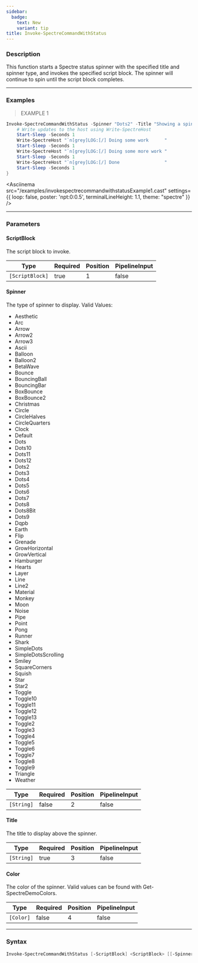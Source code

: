 ```yaml
---
sidebar:
  badge:
    text: New
    variant: tip
title: Invoke-SpectreCommandWithStatus
---
```





### Description

This function starts a Spectre status spinner with the specified title and spinner type, and invokes the specified script block. The spinner will continue to spin until the script block completes.

---

### Examples
> EXAMPLE 1

```powershell
Invoke-SpectreCommandWithStatus -Spinner "Dots2" -Title "Showing a spinner..." -ScriptBlock {
    # Write updates to the host using Write-SpectreHost
    Start-Sleep -Seconds 1
    Write-SpectreHost "`n[grey]LOG:[/] Doing some work      "
    Start-Sleep -Seconds 1
    Write-SpectreHost "`n[grey]LOG:[/] Doing some more work "
    Start-Sleep -Seconds 1
    Write-SpectreHost "`n[grey]LOG:[/] Done                 "
    Start-Sleep -Seconds 1
}
```
<Asciinema
    src="/examples/invokespectrecommandwithstatusExample1.cast"
    settings={{
        loop: false,
        poster: 'npt:0:0.5',
        terminalLineHeight: 1.1,
        theme: "spectre"
    }}
/>

---

### Parameters
#### **ScriptBlock**
The script block to invoke.

|Type           |Required|Position|PipelineInput|
|---------------|--------|--------|-------------|
|`[ScriptBlock]`|true    |1       |false        |

#### **Spinner**
The type of spinner to display.
Valid Values:

* Aesthetic
* Arc
* Arrow
* Arrow2
* Arrow3
* Ascii
* Balloon
* Balloon2
* BetaWave
* Bounce
* BouncingBall
* BouncingBar
* BoxBounce
* BoxBounce2
* Christmas
* Circle
* CircleHalves
* CircleQuarters
* Clock
* Default
* Dots
* Dots10
* Dots11
* Dots12
* Dots2
* Dots3
* Dots4
* Dots5
* Dots6
* Dots7
* Dots8
* Dots8Bit
* Dots9
* Dqpb
* Earth
* Flip
* Grenade
* GrowHorizontal
* GrowVertical
* Hamburger
* Hearts
* Layer
* Line
* Line2
* Material
* Monkey
* Moon
* Noise
* Pipe
* Point
* Pong
* Runner
* Shark
* SimpleDots
* SimpleDotsScrolling
* Smiley
* SquareCorners
* Squish
* Star
* Star2
* Toggle
* Toggle10
* Toggle11
* Toggle12
* Toggle13
* Toggle2
* Toggle3
* Toggle4
* Toggle5
* Toggle6
* Toggle7
* Toggle8
* Toggle9
* Triangle
* Weather

|Type      |Required|Position|PipelineInput|
|----------|--------|--------|-------------|
|`[String]`|false   |2       |false        |

#### **Title**
The title to display above the spinner.

|Type      |Required|Position|PipelineInput|
|----------|--------|--------|-------------|
|`[String]`|true    |3       |false        |

#### **Color**
The color of the spinner. Valid values can be found with Get-SpectreDemoColors.

|Type     |Required|Position|PipelineInput|
|---------|--------|--------|-------------|
|`[Color]`|false   |4       |false        |

---

### Syntax
```powershell
Invoke-SpectreCommandWithStatus [-ScriptBlock] <ScriptBlock> [[-Spinner] <String>] [-Title] <String> [[-Color] <Color>] [<CommonParameters>]
```
